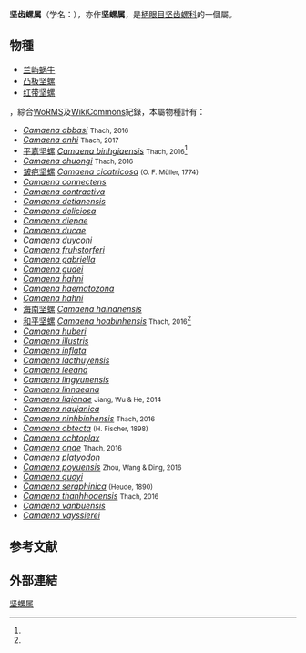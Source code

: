 {{Automatic taxobox
| image = Camaena cicatricosa 01.JPG
| image_caption = ''Camaena cicatricosa''
| taxon = Camaena
| authority = Albers, 1850
| synonyms_refs = 
| synonyms = 
}}

'''坚齿螺属'''（学名：''{{lang|la|Camaena}}''），亦作'''坚螺属'''，是[[柄眼目|柄眼目]][[坚齿螺科|坚齿螺科]]的一個屬{{r|WoRMS_762708|shell_2046|WoRMS_835673}}。

==物種==
*[[兰屿蜗牛|兰屿蜗牛]]
*[[凸板坚螺|凸板坚螺]]
*[[红带坚螺|红带坚螺]]
{{as of|2018|8|13}}，綜合[[WoRMS|WoRMS]]{{r|WoRMS_835673}}及[[WikiCommons|WikiCommons]]{{r|WikiCommons}}紀錄，本屬物種計有：
* ''[[Camaena_abbasi|Camaena abbasi]]'' <small>Thach, 2016</small>
* ''[[Camaena_anhi|Camaena anhi]]'' <small>Thach, 2017</small>
*[[平嘉坚螺|平嘉坚螺]] ''[[Camaena_binhgiaensis|Camaena binhgiaensis]]'' <small>Thach, 2016</small><ref name="WoRMS_886748" />
* ''[[Camaena_chuongi|Camaena chuongi]]'' <small>Thach, 2016</small>
*[[皱疤坚螺|皱疤坚螺]] ''[[Camaena_cicatricosa|Camaena cicatricosa]]'' <small>(O. F. Müller, 1774)</small>
* ''[[Camaena_connectens|Camaena connectens]]'' {{small|Dautzenberg & H. Fischer, 1906}}
* ''[[Camaena_contractiva|Camaena contractiva]]''
* ''[[Camaena_detianensis|Camaena detianensis]]'' {{small|Zhou & Lin, 2016}}
* ''[[Camaena_deliciosa|Camaena deliciosa]]''
* ''[[Camaena_diepae|Camaena diepae]]'' {{small|Thach, 2017}}
* ''[[Camaena_ducae|Camaena ducae]]'' {{small|Thach, 2017}}
* ''[[Camaena_duyconi|Camaena duyconi]]'' {{small|Thach & F. Huber, 2017}}
* ''[[Camaena_fruhstorferi|Camaena fruhstorferi]]''
* ''[[Camaena_gabriella|Camaena gabriella]]'' {{small|Dautzenberg & d'Hammonville, 1887}}
* ''[[Camaena_gudei|Camaena gudei]]''
* ''[[Camaena_hahni|Camaena hahni]]'' {{small|(Mabille, 1887)}}
* ''[[Camaena_haematozona|Camaena haematozona]]''
* ''[[Camaena_hahni|Camaena hahni]]''
*[[海南坚螺|海南坚螺]] ''[[Camaena_hainanensis|Camaena hainanensis]]''
*[[和平坚螺|和平坚螺]] ''[[Camaena_hoabinhensis|Camaena hoabinhensis]]'' <small>Thach, 2016</small><ref name="WoRMS_886758" />
* ''[[Camaena_huberi|Camaena huberi]]'' {{small|Thach, 2017}}
* ''[[Camaena_illustris|Camaena illustris]]''
* ''[[Camaena_inflata|Camaena inflata]]'' {{small|(Möllendorff, 1885)}}
* ''[[Camaena_lacthuyensis|Camaena lacthuyensis]]'' {{small|Thach, 2016}}
* ''[[Camaena_leeana|Camaena leeana]]'' {{small|Thach, 2017}}
* ''[[Camaena_lingyunensis|Camaena lingyunensis]]'' {{small|Zhou & Lin, 2016}}
* ''[[Camaena_linnaeana|Camaena linnaeana]]''
* ''[[Camaena_liqianae|Camaena liqianae]]'' <small>Jiang, Wu & He, 2014</small>
* ''[[Camaena_naujanica|Camaena naujanica]]''
* ''[[Camaena_ninhbinhensis|Camaena ninhbinhensis]]'' <small>Thach, 2016</small>
* ''[[Camaena_obtecta|Camaena obtecta]]'' <small>(H. Fischer, 1898)</small>
* ''[[Camaena_ochtoplax|Camaena ochtoplax]]''
* ''[[Camaena_onae|Camaena onae]]'' <small>Thach, 2016</small>
* ''[[Camaena_platyodon|Camaena platyodon]]''
* ''[[Camaena_poyuensis|Camaena poyuensis]]'' <small>Zhou, Wang & Ding, 2016</small>
* ''[[Camaena_quoyi|Camaena quoyi]]''
* ''[[Camaena_seraphinica|Camaena seraphinica]]'' <small>(Heude, 1890)</small>
* ''[[Camaena_thanhhoaensis|Camaena thanhhoaensis]]'' <small>Thach, 2016</small>
* ''[[Camaena_vanbuensis|Camaena vanbuensis]]''
* ''[[Camaena_vayssierei|Camaena vayssierei]]''

==参考文献==
{{reflist|refs=
<ref name="shell_2046">{{cite web
 |url=http://shell.sinica.edu.tw/chinese/shellbase_detail.php?science_no=2046
 |title=国际贝库：小菱蜗牛
 |publisher=台湾贝类资料库
 |access-date=2017-02-14
 |language=zh-hant
 |archive-date=2016-03-04
 |archive-url=https://web.archive.org/web/20160304092348/http://shell.sinica.edu.tw/chinese/shellbase_detail.php?science_no=2046
 |dead-url=no
 }}</ref>
<ref name="WikiCommons">{{commonscat-inline|Camaena }}</ref>
<ref name="WoRMS_762708">{{WoRMS |id=762708
 |last=Rosenberg |first=Gary
 |title=Camaenidae Pilsbry, 1895 |db=MolluscaBase
 |date=2014-05-26 |access-date=2017-02-14 }}</ref>
<ref name="WoRMS_835673">{{WoRMS |id=835673
 |last=Bouchet |first=Philippe |authorlink=菲利普·布歇特
 |title=''Camaena'' Albers, 1850 |db=MolluscaBase
 |date=2016-09-03 |access-date=2017-02-14 }}</ref>
<ref name="WoRMS_886748">{{WoRMS |id=886748
 |last=Bouchet |first=Philippe |authorlink=菲利普·布歇特
 |title=''Camaena binhgiaensis'' Thach, 2016 |db=MolluscaBase
 |date=2016-09-27 |access-date=2017-02-14 }}</ref>
<ref name="WoRMS_886758">{{WoRMS |id=886758
 |last=Bouchet |first=Philippe |authorlink=菲利普·布歇特
 |title=''Camaena hoabinhensis'' Thach, 2016 |db=MolluscaBase
 |date=2016-09-27 |access-date=2017-02-14 }}</ref>
}}

==外部連結==
{{Taxonbar}}
[[Category:坚螺属|]]
